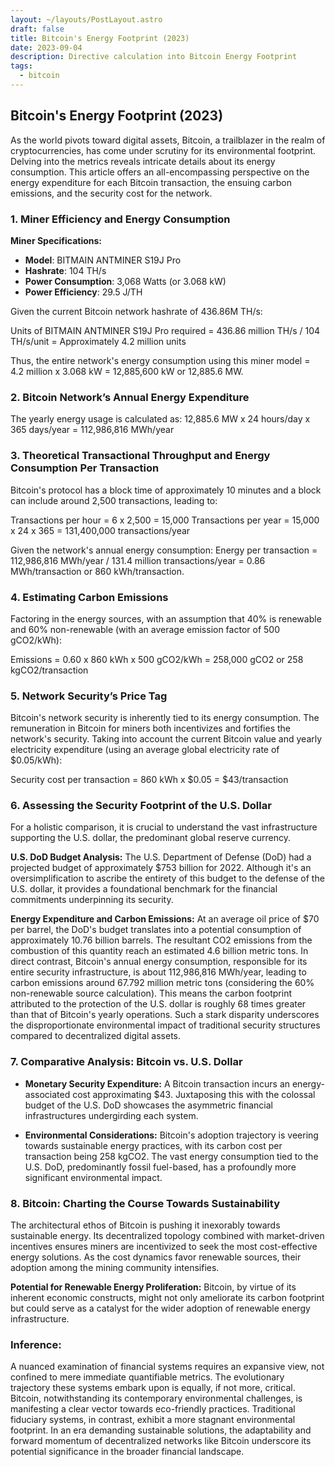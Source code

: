 ```yaml
---
layout: ~/layouts/PostLayout.astro
draft: false
title: Bitcoin's Energy Footprint (2023)
date: 2023-09-04
description: Directive calculation into Bitcoin Energy Footprint
tags:
  - bitcoin
---
```


## Bitcoin's Energy Footprint (2023)

As the world pivots toward digital assets, Bitcoin, a trailblazer in the
realm of cryptocurrencies, has come under scrutiny for its environmental footprint.
Delving into the metrics reveals intricate details about its energy consumption.
This article offers an all-encompassing perspective on the energy expenditure
for each Bitcoin transaction, the ensuing carbon emissions, and the security cost for the network.

### 1. Miner Efficiency and Energy Consumption

**Miner Specifications:**

- **Model**: BITMAIN ANTMINER S19J Pro
- **Hashrate**: 104 TH/s
- **Power Consumption**: 3,068 Watts (or 3.068 kW)
- **Power Efficiency**: 29.5 J/TH

Given the current Bitcoin network hashrate of 436.86M TH/s:

Units of BITMAIN ANTMINER S19J Pro required = 436.86 million TH/s
/ 104 TH/s/unit = Approximately 4.2 million units

Thus, the entire network's energy consumption using this miner model
= 4.2 million x 3.068 kW = 12,885,600 kW or 12,885.6 MW.

### 2. Bitcoin Network’s Annual Energy Expenditure

The yearly energy usage is calculated as: 12,885.6 MW x 24 hours/day x 365 days/year = 112,986,816 MWh/year

### 3. Theoretical Transactional Throughput and Energy Consumption Per Transaction

Bitcoin's protocol has a block time of approximately 10 minutes and a block can include
around 2,500 transactions, leading to:

Transactions per hour = 6 x 2,500 = 15,000
Transactions per year = 15,000 x 24 x 365 = 131,400,000 transactions/year

Given the network's annual energy consumption: 
Energy per transaction = 112,986,816 MWh/year / 131.4 million
transactions/year = 0.86 MWh/transaction or 860 kWh/transaction.

### 4. Estimating Carbon Emissions

Factoring in the energy sources, with an assumption that 40% is renewable and 60%
non-renewable (with an average emission factor of 500 gCO2/kWh):

Emissions = 0.60 x 860 kWh x 500 gCO2/kWh = 258,000 gCO2 or 258 kgCO2/transaction

### 5. Network Security’s Price Tag

Bitcoin's network security is inherently tied to its energy consumption.
The remuneration in Bitcoin for miners both incentivizes and fortifies the
network's security. Taking into account the current Bitcoin value and yearly
electricity expenditure (using an average global electricity rate of $0.05/kWh):

Security cost per transaction = 860 kWh x $0.05 = $43/transaction

### 6. Assessing the Security Footprint of the U.S. Dollar

For a holistic comparison, it is crucial to understand the vast infrastructure
supporting the U.S. dollar, the predominant global reserve currency.

**U.S. DoD Budget Analysis:** 
The U.S. Department of Defense (DoD) had a projected budget of approximately
$753 billion for 2022. Although it's an oversimplification to ascribe the entirety
of this budget to the defense of the U.S. dollar, it provides a foundational benchmark
for the financial commitments underpinning its security.

**Energy Expenditure and Carbon Emissions:** 
At an average oil price of $70 per barrel, the DoD's budget translates into a
potential consumption of approximately 10.76 billion barrels. The resultant CO2
emissions from the combustion of this quantity reach an estimated 4.6 billion
metric tons. In direct contrast, Bitcoin's annual energy consumption,
responsible for its entire security infrastructure, is about 112,986,816
MWh/year, leading to carbon emissions around 67.792 million metric tons
(considering the 60% non-renewable source calculation). This means the carbon
footprint attributed to the protection of the U.S. dollar is roughly 68 times
greater than that of Bitcoin's yearly operations. Such a stark disparity
underscores the disproportionate environmental impact of traditional security
structures compared to decentralized digital assets.

### **7. Comparative Analysis: Bitcoin vs. U.S. Dollar**

- **Monetary Security Expenditure:** 
A Bitcoin transaction incurs an energy-associated cost approximating $43.
Juxtaposing this with the colossal budget of the U.S. DoD showcases the
asymmetric financial infrastructures undergirding each system.
  
- **Environmental Considerations:** 
Bitcoin's adoption trajectory is veering towards sustainable energy practices,
with its carbon cost per transaction being 258 kgCO2. The vast energy
consumption tied to the U.S. DoD, predominantly fossil fuel-based, has a
profoundly more significant environmental impact.

### **8. Bitcoin: Charting the Course Towards Sustainability**

The architectural ethos of Bitcoin is pushing it inexorably towards sustainable
energy. Its decentralized topology combined with market-driven incentives
ensures miners are incentivized to seek the most cost-effective energy
solutions. As the cost dynamics favor renewable sources, their adoption among
the mining community intensifies.

**Potential for Renewable Energy Proliferation:** 
Bitcoin, by virtue of its inherent economic constructs, might not only
ameliorate its carbon footprint but could serve as a catalyst for the wider
adoption of renewable energy infrastructure. 

### **Inference:**

A nuanced examination of financial systems requires an expansive view, not
confined to mere immediate quantifiable metrics. The evolutionary trajectory
these systems embark upon is equally, if not more, critical. Bitcoin,
notwithstanding its contemporary environmental challenges, is manifesting a
clear vector towards eco-friendly practices. Traditional fiduciary systems, in
contrast, exhibit a more stagnant environmental footprint. In an era demanding
sustainable solutions, the adaptability and forward momentum of decentralized
networks like Bitcoin underscore its potential significance in the broader
financial landscape.
